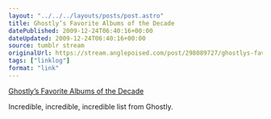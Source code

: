 ```yaml
---
layout: "../../../layouts/posts/post.astro"
title: Ghostly’s Favorite Albums of the Decade
datePublished: 2009-12-24T06:40:16+00:00
dateUpdated: 2009-12-24T06:40:16+00:00
source: tumblr stream
originalUrl: https://stream.anglepoised.com/post/298089727/ghostlys-favorite-albums-of-the-decade-ghostly
tags: ["linklog"]
format: "link"
---
```


[Ghostly&#8217;s Favorite Albums of the Decade][1]

Incredible, incredible, incredible list from Ghostly.

[1]: http://ghostly.com/media/top110
